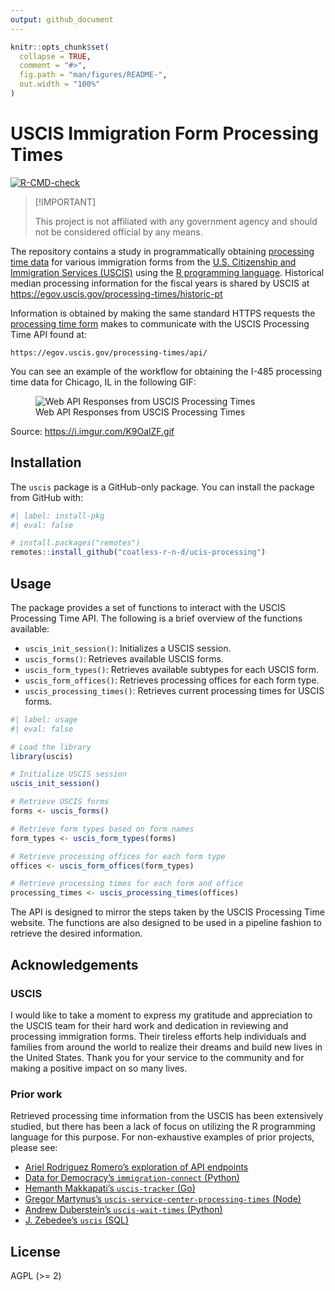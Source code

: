 ```yaml
---
output: github_document
---
```


<!-- README.md is generated from README.Rmd. Please edit that file -->

```r
knitr::opts_chunk$set(
  collapse = TRUE,
  comment = "#>",
  fig.path = "man/figures/README-",
  out.width = "100%"
)
```

# USCIS Immigration Form Processing Times

<!-- badges: start -->
[![R-CMD-check](https://github.com/coatless-r-n-d/uscis-processing/actions/workflows/R-CMD-check.yaml/badge.svg)](https://github.com/coatless-r-n-d/uscis-processing/actions/workflows/R-CMD-check.yaml)
<!-- badges: end -->
  
> [!IMPORTANT]
> 
> This project is not affiliated with any government agency and 
> should not be considered official by any means.

The repository contains a study in programmatically obtaining
[processing time data](https://egov.uscis.gov/processing-times/) for various 
immigration forms from the [U.S. Citizenship and Immigration Services (USCIS)](https://www.uscis.gov/)
using the [R programming language](https://www.r-project.org/). Historical
median processing information for the fiscal years is shared by USCIS at
<https://egov.uscis.gov/processing-times/historic-pt>

Information is obtained by making the same standard HTTPS requests the 
[processing time form](https://egov.uscis.gov/processing-times/)
makes to communicate with the USCIS Processing Time API found at:

```
https://egov.uscis.gov/processing-times/api/
```

You can see an example of the workflow for obtaining the I-485 processing time 
data for Chicago, IL in the following GIF:

![Web API Responses from USCIS Processing Times](https://i.imgur.com/K9OalZF.gif)

Source: <https://i.imgur.com/K9OalZF.gif>

## Installation

The `uscis` package is a GitHub-only package. You can install the package
from GitHub with:

```r
#| label: install-pkg
#| eval: false

# install.packages("remotes")
remotes::install_github("coatless-r-n-d/ucis-processing")
```

## Usage

The package provides a set of functions to interact with the USCIS Processing
Time API. The following is a brief overview of the functions available:

- `uscis_init_session()`: Initializes a USCIS session.
- `uscis_forms()`: Retrieves available USCIS forms.
- `uscis_form_types()`: Retrieves available subtypes for each USCIS form.
- `uscis_form_offices()`: Retrieves processing offices for each form type.
- `uscis_processing_times()`: Retrieves current processing times for USCIS forms.

```r
#| label: usage
#| eval: false

# Load the library
library(uscis)

# Initialize USCIS session
uscis_init_session()

# Retrieve USCIS forms
forms <- uscis_forms()

# Retrieve form types based on form names
form_types <- uscis_form_types(forms)

# Retrieve processing offices for each form type
offices <- uscis_form_offices(form_types)

# Retrieve processing times for each form and office
processing_times <- uscis_processing_times(offices)
```

The API is designed to mirror the steps taken by the USCIS Processing Time
website. The functions are also designed to be used in a pipeline fashion to
retrieve the desired information.

## Acknowledgements

### USCIS

I would like to take a moment to express my gratitude and appreciation to the
USCIS team for their hard work and dedication in reviewing and processing
immigration forms. Their tireless efforts help individuals and families from
around the world to realize their dreams and build new lives in the United States.
Thank you for your service to the community and for making a positive impact
on so many lives.

### Prior work

Retrieved processing time information from the USCIS has been extensively
studied, but there has been a lack of focus on utilizing the R programming
language for this purpose. For non-exhaustive examples of prior projects,
please see:

- [Ariel Rodriguez Romero's exploration of API endpoints](https://github.com/arielsvn/arielsvn.github.io/issues/3)
- [Data for Democracy's `immigration-connect` (Python)](https://github.com/Data4Democracy/immigration-connect/tree/master/uscis-processing-time)
- [Hemanth Makkapati's `uscis-tracker` (Go)](https://github.com/hmakkapati/uscis-tracker)
- [Gregor Martynus's `uscis-service-center-processing-times` (Node)](https://github.com/gr2m/uscis-service-center-processing-times)
- [Andrew Duberstein's `uscis-wait-times` (Python)](https://github.com/ajduberstein/uscis-wait-times)
- [J. Zebedee's `uscis` (SQL)](https://github.com/jzebedee/uscis)

## License

AGPL (>= 2)
